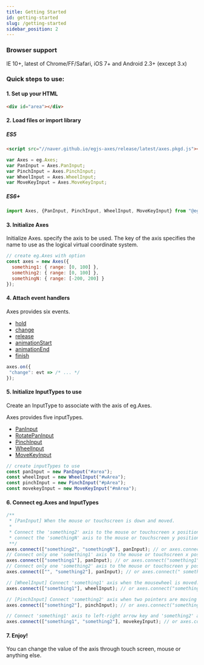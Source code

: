 ```yaml
---
title: Getting Started
id: getting-started
slug: /getting-started
sidebar_position: 2
---
```

### Browser support
IE 10+, latest of Chrome/FF/Safari, iOS 7+ and Android 2.3+ (except 3.x)

### Quick steps to use:


#### 1. Set up your HTML

``` html
<div id="area"></div>
```

#### 2. Load files or import library


##### ES5
``` html
<script src="//naver.github.io/egjs-axes/release/latest/axes.pkgd.js"></script>
```
```js
var Axes = eg.Axes;
var PanInput = Axes.PanInput;
var PinchInput = Axes.PinchInput;
var WheelInput = Axes.WheelInput;
var MoveKeyInput = Axes.MoveKeyInput;
```

##### ES6+
```js
import Axes, {PanInput, PinchInput, WheelInput, MoveKeyInput} from "@egjs/axes";
```

#### 3. Initialize Axes

Initialize Axes. specify the axis to be used.
The key of the axis specifies the name to use as the logical virtual coordinate system.

```js
// create eg.Axes with option
const axes = new Axes({
  something1: { range: [0, 100] },
  something2: { range: [0, 100] },
  somethingN: { range: [-200, 200] }
});
```

#### 4. Attach event handlers
Axes provides six events.

- [hold](/docs/api/Axes#event-hold)
- [change](/docs/api/Axes#event-change)
- [release](/docs/api/Axes#event-release)
- [animationStart](/docs/api/Axes#event-animationStart)
- [animationEnd](/docs/api/Axes#event-animationEnd)
- [finish](/docs/api/Axes#event-finish)

```js
axes.on({
 "change": evt => /* ... */
});
```

#### 5. Initialize InputTypes to use
Create an InputType to associate with the axis of eg.Axes.

Axes provides five inputTypes.
- [PanInput](/docs/api/PanInput)
- [RotatePanInput](/docs/api/RotatePanInput)
- [PinchInput](/docs/api/PinchInput)
- [WheelInput](/docs/api/WheelInput)
- [MoveKeyInput](/docs/api/MoveKeyInput)

```js
// create inputTypes to use
const panInput = new PanInput("#area");
const wheelInput = new WheelInput("#wArea");
const pinchInput = new PinchInput("#pArea");
const movekeyInput = new MoveKeyInput("#mArea");
```

#### 6. Connect eg.Axes and InputTypes

```js
/**
 * [PanInput] When the mouse or touchscreen is down and moved.
 *
 * Connect the 'something2' axis to the mouse or touchscreen x position and
 * connect the 'somethingN' axis to the mouse or touchscreen y position.
 **/
axes.connect(["something2", "somethingN"], panInput); // or axes.connect("something2 somethingN", panInput);
// Connect only one 'something1' axis to the mouse or touchscreen x position.
axes.connect(["something1"], panInput); // or axes.connect("something1", panInput);
// Connect only one 'something2' axis to the mouse or touchscreen y position.
axes.connect(["", "something2"], panInput); // or axes.connect(" something2", panInput);

// [WheelInput] Connect 'something1' axis when the mousewheel is moved.
axes.connect(["something1"], wheelInput); // or axes.connect("something1", wheelInput);

// [PinchInput] Connect 'something2' axis when two pointers are moving toward (zoom-in) or away from each other (zoom-out).
axes.connect(["something2"], pinchInput); // or axes.connect("something2", pinchInput);

// Connect 'something1' axis to left-right arrow key and 'something2' axis to top-bottom key
axes.connect(["something1", "something2"], movekeyInput); // or axes.connect("something1 something2", panInput);
```

#### 7. Enjoy!
You can change the value of the axis through touch screen, mouse or anything else.
